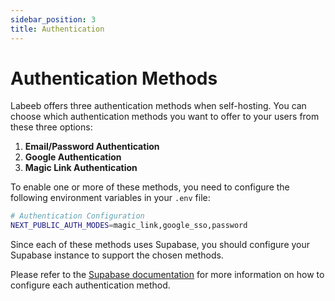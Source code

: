 ```yaml
---
sidebar_position: 3
title: Authentication
---
```


# Authentication Methods

Labeeb offers three authentication methods when self-hosting. You can choose which authentication methods you want to offer to your users from these three options:

1. **Email/Password Authentication**
2. **Google Authentication**
3. **Magic Link Authentication**

To enable one or more of these methods, you need to configure the following environment variables in your `.env` file:

```bash
# Authentication Configuration
NEXT_PUBLIC_AUTH_MODES=magic_link,google_sso,password
```

Since each of these methods uses Supabase, you should configure your Supabase instance to support the chosen methods.

Please refer to the [Supabase documentation](https://supabase.com/docs/guides/auth) for more information on how to configure each authentication method.
